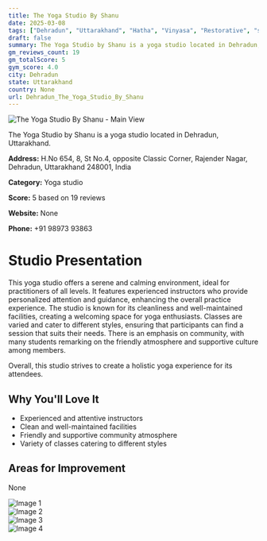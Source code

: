 ```yaml
---
title: The Yoga Studio By Shanu
date: 2025-03-08
tags: ["Dehradun", "Uttarakhand", "Hatha", "Vinyasa", "Restorative", "serene atmosphere", "community-focused", "Dehradun"]  
draft: false
summary: The Yoga Studio by Shanu is a yoga studio located in Dehradun, Uttarakhand.
gm_reviews_count: 19
gm_totalScore: 5
gym_score: 4.0
city: Dehradun
state: Uttarakhand
country: None
url: Dehradun_The_Yoga_Studio_By_Shanu
---
```


<div className="aspect-[16/9] relative my-8">
  <img 
    src="https://lh5.googleusercontent.com/p/AF1QipNmf-faQjgW_y2o7i7-oK952YJh37ZtlCtW43ep=w1920-h1080-k-no"
    alt="The Yoga Studio By Shanu - Main View"
    className="object-cover absolute inset-0 w-full h-full rounded-lg"
  />
</div>

The Yoga Studio by Shanu is a yoga studio located in Dehradun, Uttarakhand.

**Address:** H.No 654, 8, St No.4, opposite Classic Corner, Rajender Nagar, Dehradun, Uttarakhand 248001, India

**Category:** Yoga studio

**Score:** 5 based on 19 reviews

**Website:** None

**Phone:** +91 98973 93863

# Studio Presentation

This yoga studio offers a serene and calming environment, ideal for practitioners of all levels. It features experienced instructors who provide personalized attention and guidance, enhancing the overall practice experience. The studio is known for its cleanliness and well-maintained facilities, creating a welcoming space for yoga enthusiasts. Classes are varied and cater to different styles, ensuring that participants can find a session that suits their needs. There is an emphasis on community, with many students remarking on the friendly atmosphere and supportive culture among members.

Overall, this studio strives to create a holistic yoga experience for its attendees.

## Why You'll Love It

- Experienced and attentive instructors
- Clean and well-maintained facilities
- Friendly and supportive community atmosphere
- Variety of classes catering to different styles

## Areas for Improvement

None

<div className="grid grid-cols-1 xl:grid-cols-2 gap-4 my-8">
<div className="aspect-[4/3] relative"><img src="https://lh3.googleusercontent.com/p/AF1QipNBezRfM3su1Ki5_-kaEpfqlLLgwMsXeNYCNU21=w1920-h1080-k-no" alt="Image 1" className="object-cover absolute inset-0 w-full h-full rounded-lg" /></div>
<div className="aspect-[4/3] relative"><img src="https://lh5.googleusercontent.com/p/AF1QipPrwcHWTHY4dEOEpGQc9unCpEBd81MShBC0IWyd=w1920-h1080-k-no" alt="Image 2" className="object-cover absolute inset-0 w-full h-full rounded-lg" /></div>
<div className="aspect-[4/3] relative"><img src="https://lh5.googleusercontent.com/p/AF1QipPd1YMt1M1GdgY8a6ntJI90yD28ourkl5fb_Ilh=w1920-h1080-k-no" alt="Image 3" className="object-cover absolute inset-0 w-full h-full rounded-lg" /></div>
<div className="aspect-[4/3] relative"><img src="https://lh5.googleusercontent.com/p/AF1QipO6oe4FUMlVEz2OiNzbe-c7KqX1IhgCl7sHZiNF=w1920-h1080-k-no" alt="Image 4" className="object-cover absolute inset-0 w-full h-full rounded-lg" /></div>
</div>